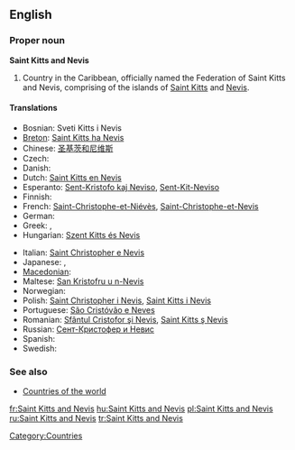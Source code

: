 ==English==
{{wikipedia}}

===Proper noun===
'''Saint Kitts and Nevis'''

# Country in the Caribbean, officially named the Federation of Saint Kitts and Nevis, comprising of the islands of [[Saint Kitts]] and [[Nevis]].

====Translations====
{{trans-top|A country in the Caribbean}}
* Bosnian: Sveti Kitts i Nevis {{m}}
* [[Breton]]: [[Saint Kitts ha Nevis]]
* Chinese: [[圣基茨和尼维斯]]
* Czech: {{t-|cs|Svatý Kryštof a Nevis|m}}
* Danish: {{t-|da|Saint Kitts og Nevis}}
* Dutch: [[Saint Kitts en Nevis]]
* Esperanto: [[Sent-Kristofo kaj Neviso]], [[Sent-Kit-Neviso]]
* Finnish: {{t-|fi|Saint Kitts ja Nevis}}
* French: [[Saint-Christophe-et-Niévès]], [[Saint-Christophe-et-Nevis]]
* German: {{t+|de|St. Kitts und Nevis}}
* Greek: {{t+|el|Άγιος Χριστόφορος και Νέβις|m|tr=Ágios Christóforos kai Névis|sc=Grek}}, {{t-|el|Σαιντ Κιτς και Νέβις|n|tr=Saint Kits kai Névis|sc=Grek}}
* Hungarian: [[Szent Kitts és Nevis]]
{{trans-mid}}
* Italian: [[Saint Christopher e Nevis]]
* Japanese: {{t-|ja|セントクリストファー・ネイビス|tr=sentokurisutofā neibisu|sc=Jpan}}, {{t-|ja|セントキッツ・ネイビス|tr=sentokittsu neibisu|sc=Jpan}}
* [[Macedonian]]: {{t|mk|Свети Китис и Невис|m|tr=Svéti Kítis i Névis|sc=Cyrl|xs=Macedonian}}
* Maltese: [[San Kristofru u n-Nevis]]
* Norwegian: {{t-|no|Saint Kitts og Nevis}}
* Polish: [[Saint Christopher i Nevis]], [[Saint Kitts i Nevis]]
* Portuguese: [[São Cristóvão e Neves]]
* Romanian: [[Sfântul Cristofor şi Nevis]], [[Saint Kitts ş Nevis]]
* Russian: [[Сент-Кристофер и Невис]]
* Spanish: {{t+|es|San Cristóbal y Nieves}}
* Swedish: {{t-|sv|Saint Christopher och Nevis}}
{{trans-bottom}}

===See also===
* [[Appendix:Countries of the world|Countries of the world]]

[[Category:Countries]]

[[fr:Saint Kitts and Nevis]]
[[hu:Saint Kitts and Nevis]]
[[pl:Saint Kitts and Nevis]]
[[ru:Saint Kitts and Nevis]]
[[tr:Saint Kitts and Nevis]]